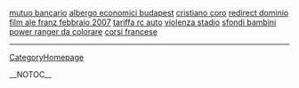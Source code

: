 <a href= http://mutuo-bancario.goldsites10.biz >mutuo bancario</a>   <a href= http://albergo-economici-budapest.it-biz10.biz >albergo economici budapest</a>   <a href= http://cristiano-coro.inform10.biz >cristiano coro</a>   <a href= http://redirect-dominio.websites10.biz >redirect dominio</a>   <a href= http://film-ale-franz-febbraio-2007.goodsites10.biz >film ale franz febbraio 2007</a>   <a href= http://tariffa-rc-auto.goldsites10.biz >tariffa rc auto</a>   <a href= http://violenza-stadio.goodsites10.biz >violenza stadio</a>   <a href= http://sfondi-bambini.goodsites10.biz >sfondi bambini</a>   <a href= http://power-ranger-da-colorare.it-biz10.biz >power ranger da colorare</a>   <a href= http://corsi-francese.goldsites10.biz >corsi francese</a>
----
[[CategoryHomepage]]

__NOTOC__